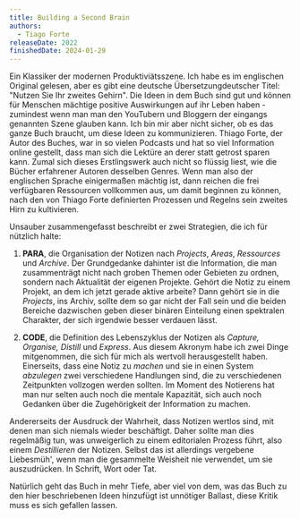 ```yaml
---
title: Building a Second Brain
authors:
  - Tiago Forte
releaseDate: 2022
finishedDate: 2024-01-29
---
```



<BookHeading frontmatter={frontmatter} />

Ein Klassiker der modernen Produktiviätsszene. Ich habe es im englischen
Original gelesen, aber es gibt eine deutsche Übersetzung<Sidenote>deutscher
Titel: "Nutzen Sie Ihr zweites Gehirn"</Sidenote>. Die Ideen in dem Buch sind
gut und können für Menschen mächtige positive Auswirkungen auf ihr Leben haben -
zumindest wenn man man den YouTubern und Bloggern der eingangs genannten Szene
glauben kann. Ich bin mir aber nicht sicher, ob es das ganze Buch braucht, um
diese Ideen zu kommunizieren. Thiago Forte, der Autor des Buches, war in so
vielen Podcasts und hat so viel Information online gestellt, dass man sich die
Lektüre an derer statt getrost sparen kann. Zumal sich dieses Erstlingswerk auch
nicht so flüssig liest, wie die Bücher erfahrener Autoren desselben Genres. Wenn
man also der englischen Sprache einigermaßen mächtig ist, dann reichen die frei
verfügbaren Ressourcen vollkommen aus, um damit beginnen zu können, nach den von
Thiago Forte definierten Prozessen und Regelns sein zweites Hirn zu kultivieren.

Unsauber zusammengefasst beschreibt er zwei Strategien, die ich für nützlich
halte:

1. **PARA**, die Organisation der Notizen nach _Projects_, _Areas_, _Ressources_
   und _Archive_. Der Grundgedanke dahinter ist die Information, die man
   zusammenträgt nicht nach groben Themen oder Gebieten zu ordnen, sondern nach
   Aktualität der eigenen Projekte. Gehört die Notiz zu einem Projekt, an dem
   ich jetzt gerade aktive arbeite? Dann gehört sie in die _Projects_, ins
   Archiv, sollte dem so gar nicht der Fall sein und die beiden Bereiche
   dazwischen geben dieser binären Einteilung einen spektralen Charakter, der
   sich irgendwie besser verdauen lässt.

1. **CODE**, die Definition des Lebenszyklus der Notizen als _Capture, Organise,
   Distill_ und _Express_. Aus diesem Akronym habe ich zwei Dinge mitgenommen,
   die sich für mich als wertvoll herausgestellt haben. Einerseits, dass eine
   Notiz zu _machen_ und sie in einen System _abzulegen_ zwei verschiedene
   Handlungen sind, die zu verschiedenen Zeitpunkten vollzogen werden sollten.
   Im Moment des Notierens hat man nur selten auch noch die mentale Kapazität,
   sich auch noch Gedanken über die Zugehörigkeit der Information zu machen.

Andererseits der Ausdruck der Wahrheit, dass Notizen wertlos sind, mit denen man
sich niemals wieder beschäftigt. Daher sollte man dies regelmäßig tun, was
unweigerlich zu einem editorialen Prozess führt, also einem _Destillieren_ der
Notizen. Selbst das ist allerdings vergebene Liebesmüh', wenn man die gesammelte
Weisheit nie verwendet, um sie auszudrücken. In Schrift, Wort oder Tat.

Natürlich geht das Buch in mehr Tiefe, aber viel von dem, was das Buch zu den
hier beschriebenen Ideen hinzufügt ist unnötiger Ballast, diese Kritik muss es
sich gefallen lassen.
